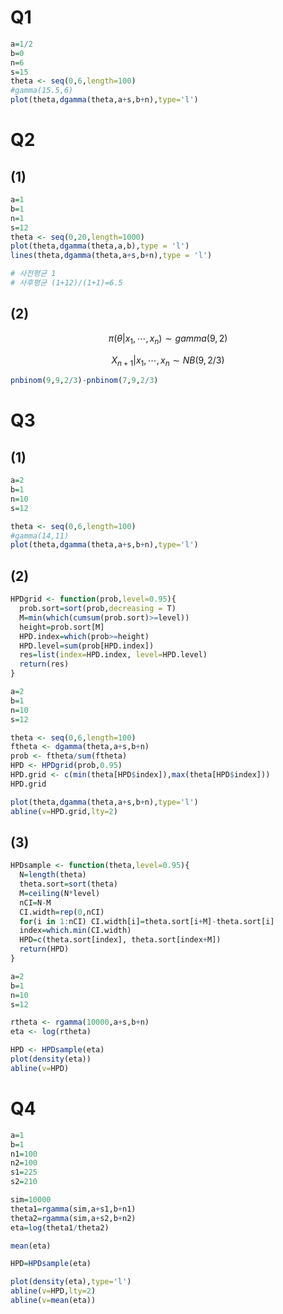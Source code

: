 # Q1
```r
a=1/2
b=0
n=6
s=15
theta <- seq(0,6,length=100)
#gamma(15.5,6)
plot(theta,dgamma(theta,a+s,b+n),type='l')
```

# Q2
## (1)
```r
a=1
b=1
n=1
s=12
theta <- seq(0,20,length=1000)
plot(theta,dgamma(theta,a,b),type = 'l')
lines(theta,dgamma(theta,a+s,b+n),type = 'l')

# 사전평균 1
# 사후평균 (1+12)/(1+1)=6.5
```

## (2)
$$
\pi(\theta|x_1,\cdots,x_n)\sim gamma(9,2)
$$

$$
X_{n+1}|x_1,\cdots,x_n \sim NB(9,2/3)
$$
```r
pnbinom(9,9,2/3)-pnbinom(7,9,2/3)
```

# Q3
## (1)
```r
a=2
b=1
n=10
s=12

theta <- seq(0,6,length=100)
#gamma(14,11)
plot(theta,dgamma(theta,a+s,b+n),type='l')
```

## (2)
```r
HPDgrid <- function(prob,level=0.95){
  prob.sort=sort(prob,decreasing = T)
  M=min(which(cumsum(prob.sort)>=level))
  height=prob.sort[M]
  HPD.index=which(prob>=height)
  HPD.level=sum(prob[HPD.index])
  res=list(index=HPD.index, level=HPD.level)
  return(res)
}

a=2
b=1
n=10
s=12

theta <- seq(0,6,length=100)
ftheta <- dgamma(theta,a+s,b+n)
prob <- ftheta/sum(ftheta)
HPD <- HPDgrid(prob,0.95)
HPD.grid <- c(min(theta[HPD$index]),max(theta[HPD$index]))
HPD.grid

plot(theta,dgamma(theta,a+s,b+n),type='l')
abline(v=HPD.grid,lty=2)
```

## (3)
```r
HPDsample <- function(theta,level=0.95){
  N=length(theta)
  theta.sort=sort(theta)
  M=ceiling(N*level)
  nCI=N-M
  CI.width=rep(0,nCI)
  for(i in 1:nCI) CI.width[i]=theta.sort[i+M]-theta.sort[i]
  index=which.min(CI.width)
  HPD=c(theta.sort[index], theta.sort[index+M])
  return(HPD)
}

a=2
b=1
n=10
s=12

rtheta <- rgamma(10000,a+s,b+n)
eta <- log(rtheta)

HPD <- HPDsample(eta)
plot(density(eta))
abline(v=HPD)
```

# Q4
```r
a=1
b=1
n1=100
n2=100
s1=225
s2=210

sim=10000
theta1=rgamma(sim,a+s1,b+n1)
theta2=rgamma(sim,a+s2,b+n2)
eta=log(theta1/theta2)

mean(eta)

HPD=HPDsample(eta)

plot(density(eta),type='l')
abline(v=HPD,lty=2)
abline(v=mean(eta))

```

